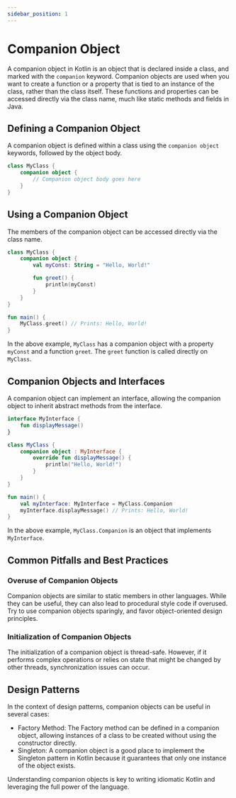 ```yaml
---
sidebar_position: 1
---
```



# Companion Object

A companion object in Kotlin is an object that is declared inside a class, and marked with the `companion` keyword. Companion objects are used when you want to create a function or a property that is tied to an instance of the class, rather than the class itself. These functions and properties can be accessed directly via the class name, much like static methods and fields in Java.

## Defining a Companion Object

A companion object is defined within a class using the `companion object` keywords, followed by the object body.

```kotlin title="CompanionObjectDefinition.kt"
class MyClass {
    companion object {
        // Companion object body goes here
    }
}
```

## Using a Companion Object

The members of the companion object can be accessed directly via the class name.

```kotlin title="UseCompanionObject.kt"
class MyClass {
    companion object {
        val myConst: String = "Hello, World!"

        fun greet() {
            println(myConst)
        }
    }
}

fun main() {
    MyClass.greet() // Prints: Hello, World!
}
```

In the above example, `MyClass` has a companion object with a property `myConst` and a function `greet`. The `greet` function is called directly on `MyClass`.

## Companion Objects and Interfaces

A companion object can implement an interface, allowing the companion object to inherit abstract methods from the interface.

```kotlin title="CompanionObjectInterface.kt"
interface MyInterface {
    fun displayMessage()
}

class MyClass {
    companion object : MyInterface {
        override fun displayMessage() {
            println("Hello, World!")
        }
    }
}

fun main() {
    val myInterface: MyInterface = MyClass.Companion
    myInterface.displayMessage() // Prints: Hello, World!
}
```

In the above example, `MyClass.Companion` is an object that implements `MyInterface`.

## Common Pitfalls and Best Practices

### Overuse of Companion Objects

Companion objects are similar to static members in other languages. While they can be useful, they can also lead to procedural style code if overused. Try to use companion objects sparingly, and favor object-oriented design principles.

### Initialization of Companion Objects

The initialization of a companion object is thread-safe. However, if it performs complex operations or relies on state that might be changed by other threads, synchronization issues can occur.

## Design Patterns

In the context of design patterns, companion objects can be useful in several cases:

- Factory Method: The Factory method can be defined in a companion object, allowing instances of a class to be created without using the constructor directly.
- Singleton: A companion object is a good place to implement the Singleton pattern in Kotlin because it guarantees that only one instance of the object exists.

Understanding companion objects is key to writing idiomatic Kotlin and leveraging the full power of the language.

<DocCardList />